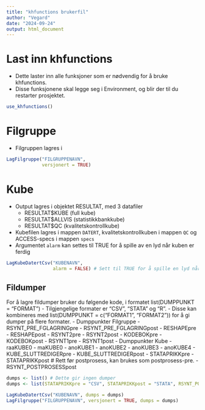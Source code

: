 ```yaml
---
title: "khfunctions brukerfil"
author: "Vegard"
date: "2024-09-24"
output: html_document
---
```


# Last inn khfunctions

- Dette laster inn alle funksjoner som er nødvendig for å bruke khfunctions. 
- Disse funksjonene skal legge seg i Environment, og blir der til du restarter prosjektet. 
```r
use_khfunctions()
```

# Filgruppe

- Filgruppen lagres i 

```r
LagFilgruppe("FILGRUPPENAVN", 
             versjonert = TRUE)
```

# Kube

- Output lagres i objektet RESULTAT, med 3 datafiler
    - RESULTAT$KUBE (full kube)
    - RESULTAT$ALLVIS (statistikkbankkube)
    - RESULTAT$QC (kvalitetskontrollkube)
- Kubefilen lagres i mappen `DATERT`, kvalitetskontrollkuben i mappen `QC` og ACCESS-specs i mappen `specs`
- Argumentet `alarm` kan settes til TRUE for å spille av en lyd når kuben er ferdig

```r
LagKubeDatertCsv("KUBENAVN", 
                 alarm = FALSE) # Sett til TRUE for å spille en lyd når kuben er ferdig
```


## Fildumper
For å lagre fildumper bruker du følgende kode, i formatet list(DUMPPUNKT = "FORMAT")
- Tilgjengelige formater er "CSV", "STATA" og "R". 
    - Disse kan kombineres med list(DUMPPUNKT = c("FORMAT1", "FORMAT2")) for å gi dumper på flere formater. 
- Dumppunkter Filgruppe
    - RSYNT_PRE_FGLAGRINGpre
    - RSYNT_PRE_FGLAGRINGpost
    - RESHAPEpre
    - RESHAPEpost
    - RSYNT2pre
    - RSYNT2post
    - KODEBOKpre
    - KODEBOKpost
    - RSYNT1pre
    - RSYNT1post
- Dumppunkter Kube
    - raaKUBE0
    - maKUBE0
    - anoKUBE1
    - anoKUBE2
    - anoKUBE3
    - anoKUBE4
    - KUBE_SLUTTREDIGERpre
    - KUBE_SLUTTREDIGERpost
    - STATAPRIKKpre
    - STATAPRIKKpost # Rett før postprosess, kan brukes som postprosess-pre.
    - RSYNT_POSTPROSESSpost

```r
dumps <- list() # Dette gir ingen dumper
dumps <- list(STATAPRIKKpre = "CSV", STATAPRIKKpost = "STATA", RSYNT_POSTPROSESSpost = c("CSV", "STATA"))

LagKubeDatertCsv("KUBENAVN", dumps = dumps)
LagFilgruppe("FILGRUPPENAVN", versjonert = TRUE, dumps = dumps)
```

